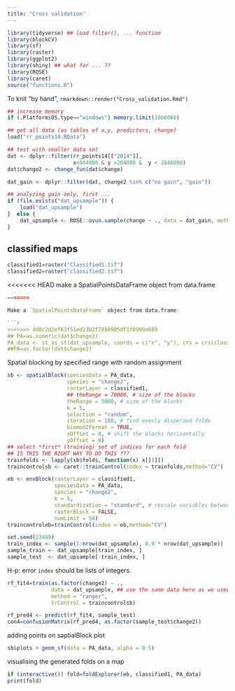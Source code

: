 ```yaml
---
title: "Cross validation"
---
```


```r
library(tidyverse) ## load filter(), ... function
library(blockCV)
library(sf)
library(raster)
library(ggplot2)
library(shiny) ## what for ... ??
library(ROSE)
library(caret)
source("functions.R")
```

To knit "by hand", `rmarkdown::render("Cross_validation.Rmd")`


```r
## increase memory
if (.Platform$OS.type=="windows") memory.limit(1000000)

## get all data (as tables of x,y, predictors, change)
load("rr_points14.RData")

## test with smaller data set
dat <- dplyr::filter(rr_points14[["2014"]],
                     x<604000 & y >284000 &  y < 2846000)
dat$change2 <- change_fun(dat$change)
```

```r
dat_gain <- dplyr::filter(dat, change2 %in% c("no gain", "gain")) 

## analyzing gain only, first ...
if (file.exists("dat_upsample")) {
    load("dat_upsample")
}  else {
    dat_upsample <- ROSE::ovun.sample(change ~ ., data = dat_gain, method = "both", N=1500)$data
}
```

## classified maps

```r
classified1=raster("Classified1.tif")
classified2=raster("classified2.tif")
```
<<<<<<< HEAD
make a SpatialPointsDataFrame object from data.frame
```r
=======

Make a `SpatialPointsDataFrame` object from data.frame:

```r
>>>>>>> 4d0c2d2ef63f51ed23b2f7898905df1f8999a689
## PA=as.numeric(dat$change2)
PA_data <- st_as_sf(dat_upsample, coords = c("x", "y"), crs = crs(classified1))
##PA=as.factor(dat$change2)
```

Spatial blocking by specified range with random assignment

```r
sb <- spatialBlock(speciesData = PA_data,
                   species = "change2",
                   rasterLayer = classified1,
                   ## theRange = 70000, # size of the blocks
                   theRange = 5000, # size of the blocks                   
                   k = 5,
                   selection = "random",
                   iteration = 100, # find evenly dispersed folds
                   biomod2Format = TRUE,
                   xOffset = 0, # shift the blocks horizontally
                   yOffset = 0)
## select *first* (training) set of indices for each fold
## IS THIS THE RIGHT WAY TO DO THIS ???
trainfolds <- lapply(sb$folds, function(x) x[[1]])
traincontrolsb <- caret::trainControl(index = trainfolds,method="CV")
```

```r
eb <- envBlock(rasterLayer = classified1,
               speciesData = PA_data,
               species = "change2",
               k = 5,
               standardization = "standard", # rescale variables between 0 and 1
               rasterBlock = FALSE,
               numLimit = 50)
traincontroleb=trainControl(index = eb,method="CV")
```

```r
set.seed(23489)
train_index <- sample(1:nrow(dat_upsample), 0.9 * nrow(dat_upsample))
sample_train <- dat_upsample[train_index, ]
sample_test  <- dat_upsample[-train_index, ]
```

H-p: error  `index` should be lists of integers.


```r
rf_fit4=train(as.factor(change2) ~ .,
              data = dat_upsample, ## use the same data here as we used in spatialBlock()?
              method = "ranger",
              trControl = traincontrolsb)

rf_pred4 <- predict(rf_fit4, sample_test)
con4=confusionMatrix(rf_pred4, as.factor(sample_test$change2))
```
adding points on saptialBlock plot
```r
sb$plots + geom_sf(data = PA_data, alpha = 0.5)
```
visualising the generated folds on a map

```r
if (interactive()) fold=foldExplorer(eb, classified1, PA_data)
print(fold)
```

